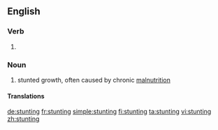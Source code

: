 ==English==
{{wikipedia|Stunted growth}}

{{rfp|lang=en}}

===Verb===
{{head|en|present participle}}

# {{present participle of|stunt|lang=en}}

{{rfe|lang=en}}

===Noun===
{{en-noun|-}}

# {{context|medicine|lang=en}} stunted growth, often caused by chronic [[malnutrition]]

====Translations====
{{trans-top|chronic malnutrition}}
{{trans-mid}}
{{trans-bottom}}

[[de:stunting]]
[[fr:stunting]]
[[simple:stunting]]
[[fi:stunting]]
[[ta:stunting]]
[[vi:stunting]]
[[zh:stunting]]